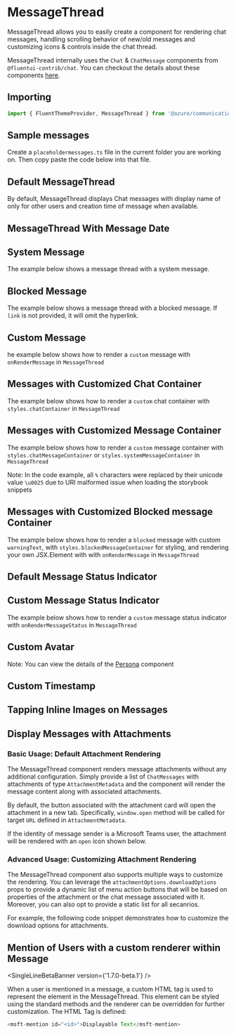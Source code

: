 



<Meta of={MessageThreadStory} />

# MessageThread

MessageThread allows you to easily create a component for rendering chat messages, handling scrolling behavior of new/old messages and customizing icons & controls inside the chat thread.

MessageThread internally uses the `Chat` & `ChatMessage` components from `@fluentui-contrib/chat`. You can
checkout the details about these components
[here](https://microsoft.github.io/fluentui-contrib/react-chat/?path=/story/chat--default).

## Importing

```ts
import { FluentThemeProvider, MessageThread } from '@azure/communication-react';
```

## Sample messages

Create a `placeholdermessages.ts` file in the current folder you are working on. Then copy paste the code below
into that file.

<Source code={ExampleImportantsText} />

## Default MessageThread

By default, MessageThread displays Chat messages with display name of only for other users and creation time
of message when available.

<Canvas mdxSource={DefaultMessageThreadExampleText}>
  <DefaultMessageThreadExample />
</Canvas>

## MessageThread With Message Date

<Canvas mdxSource={MessageThreadWithMessageDateExampleText}>
  <MessageThreadWithMessageDateExample />
</Canvas>

## System Message

The example below shows a message thread with a system message.

<Canvas mdxSource={MessageThreadWithSystemMessagesExampleText}>
  <MessageThreadWithSystemMessagesExample />
</Canvas>

## Blocked Message

<SingleLineBetaBanner />

The example below shows a message thread with a blocked message. If `link` is not provided, it will omit the hyperlink.

<Canvas mdxSource={MessageThreadWithBlockedMessagesExampleText}>
  <MessageThreadWithBlockedMessagesExample />
</Canvas>

## Custom Message

he example below shows how to render a `custom` message with `onRenderMessage` in `MessageThread`

<Canvas mdxSource={MessageThreadWithCustomChatContainerExampleText}>
  <MessageThreadWithCustomChatContainerExample />
</Canvas>

## Messages with Customized Chat Container

The example below shows how to render a `custom` chat container with `styles.chatContainer` in `MessageThread`

<Canvas mdxSource={MessageThreadWithCustomChatContainerExampleText}>
  <MessageThreadWithCustomChatContainerExample />
</Canvas>

## Messages with Customized Message Container

The example below shows how to render a `custom` message container with `styles.chatMessageContainer` or
`styles.systemMessageContainer` in `MessageThread`

Note: In the code example, all `%` characters were replaced by their unicode value `\u0025` due to URI
malformed issue when loading the storybook snippets

<Canvas mdxSource={MessageThreadWithCustomMessageContainerExampleText}>
  <MessageThreadWithCustomMessageContainerExample />
</Canvas>

## Messages with Customized Blocked message Container

<SingleLineBetaBanner />

The example below shows how to render a `blocked` message with custom `warningText`, with
`styles.blockedMessageContainer` for styling, and rendering your own JSX.Element with with `onRenderMessage`
in `MessageThread`

<Canvas mdxSource={MessageThreadWithCustoBlockedmMessageContainerExampleText}>
  <MessageThreadWithCustoBlockedmMessageContainerExample />
</Canvas>

## Default Message Status Indicator

<Canvas mdxSource={MessageThreadWithMessageStatusIndicatorExampleText}>
  <MessageThreadWithMessageStatusIndicatorExample />
</Canvas>

## Custom Message Status Indicator

The example below shows how to render a `custom` message status indicator with `onRenderMessageStatus` in
`MessageThread`

<Canvas mdxSource={MessageThreadWithCustomMessageStatusIndicatorExampleText}>
  <MessageThreadWithCustomMessageStatusIndicatorExample />
</Canvas>

## Custom Avatar

<Canvas mdxSource={MessageThreadWithCustomAvatarExampleText}>
  <MessageThreadWithCustomAvatarExample />
</Canvas>

Note: You can view the details of the
[Persona](https://developer.microsoft.com/fluentui#/controls/web/persona) component

## Custom Timestamp

<SingleLineBetaBanner />
<Canvas mdxSource={MessageThreadWithCustomTimestampExampleText}>
  <MessageThreadWithCustomTimestampExample />
</Canvas>

## Tapping Inline Images on Messages

<Canvas mdxSource={MessageThreadWithInlineImageExampleText}>
  <MessageThreadWithInlineImageExample />
</Canvas>

## Display Messages with Attachments

### Basic Usage: Default Attachment Rendering

The MessageThread component renders message attachments without any additional configuration. Simply provide a
list of `ChatMessages` with attachments of type `AttachmentMetadata` and the component will render the message
content along with associated attachments.

By default, the button associated with the attachment card will open the attachment in a new tab.
Specifically, `window.open` method will be called for target `URL` defined in `AttachmentMetadata`.

<Canvas mdxSource={MessageWithAttachmentText}>
  <MessageWithAttachment />
</Canvas>

If the identity of message sender is a Microsoft Teams user, the attachment will be rendered with an `open`
icon shown below.

<Canvas mdxSource={MessageWithAttachmentFromTeamsText}>
  <MessageWithAttachmentFromTeams />
</Canvas>

### Advanced Usage: Customizing Attachment Rendering

<SingleLineBetaBanner />

The MessageThread component also supports multiple ways to customize the rendering. You can leverage the
`attachmentOptions.downloadOptions` props to provide a dynamic list of menu action buttons that will be based
on properties of the attachment or the chat message associated with it. Moreover, you can also opt to provide
a static list for all secanrios.

For example, the following code snippet demonstrates how to customize the download options for attachments.

<Canvas mdxSource={MessageWithCustomAttachmentText}>
  <MessageWithCustomAttachment />
</Canvas>

## Mention of Users with a custom renderer within Message

<SingleLineBetaBanner version={'1.7.0-beta.1'} />

When a user is mentioned in a message, a custom HTML tag is used to represent the element in the
MessageThread. This element can be styled using the standard methods and the renderer can be overridden for
further customization. The HTML Tag is defined:

```ts
<msft-mention id="<id>">Displayable Text</msft-mention>
```

<Canvas mdxSource={MessageWithCustomMentionRendererText}>
  <MessageWithCustomMentionRenderer />
</Canvas>
